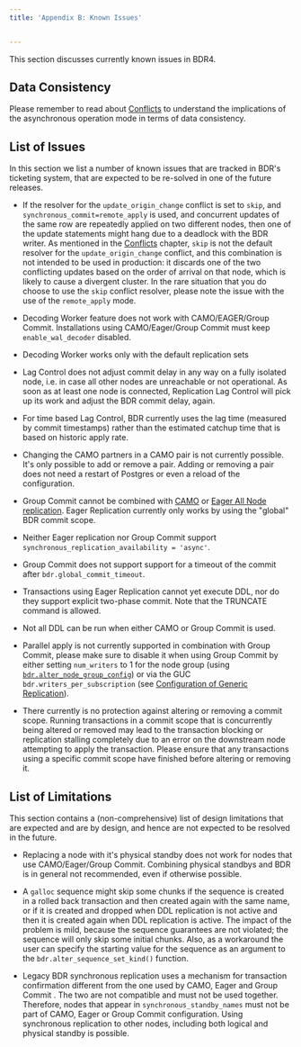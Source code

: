 ```yaml
---
title: 'Appendix B: Known Issues'


---
```


This section discusses currently known issues in BDR4.

## Data Consistency

Please remember to read about [Conflicts](conflicts) to understand
the implications of the asynchronous operation mode in terms of data
consistency.

## List of Issues

In this section we list a number of known issues that are tracked in BDR's
ticketing system, that are expected to be re-solved in one of the future
releases.

-   If the resolver for the `update_origin_change` conflict
    is set to `skip`, and `synchronous_commit=remote_apply` is used, and
    concurrent updates of the same row are repeatedly applied on two
    different nodes, then one of the update statements might hang due
    to a deadlock with the BDR writer.  As mentioned in the
    [Conflicts](conflicts) chapter, `skip` is not the default
    resolver for the `update_origin_change` conflict, and this
    combination is not intended to be used in production: it discards
    one of the two conflicting updates based on the order of arrival
    on that node, which is likely to cause a divergent cluster.
    In the rare situation that you do choose to use the `skip`
    conflict resolver, please note the issue with the use of the
    `remote_apply` mode.

-   Decoding Worker feature does not work with CAMO/EAGER/Group Commit.
    Installations using CAMO/Eager/Group Commit must keep `enable_wal_decoder`
    disabled.

-   Decoding Worker works only with the default replication sets

-   Lag Control does not adjust commit delay in any way on a fully
    isolated node, i.e. in case all other nodes are unreachable or not
    operational. As soon as at least one node is connected, Replication
    Lag Control will pick up its work and adjust the BDR commit delay,
    again.

-   For time based Lag Control, BDR currently uses the lag time (measured
    by commit timestamps) rather than the estimated catchup time that is
    based on historic apply rate.

-   Changing the CAMO partners in a CAMO pair is not currently possible.
    It's only possible to add or remove a pair.
    Adding or removing a pair does not need a restart of Postgres or even a
    reload of the configuration.

-   Group Commit cannot be combined with [CAMO](camo) or [Eager All Node
    replication](eager). Eager Replication currently only works by using the
    "global" BDR commit scope.

-   Neither Eager replication nor Group Commit support
   `synchronous_replication_availability = 'async'`.

-   Group Commit does not support support for a timeout of the
    commit after `bdr.global_commit_timeout`.

-   Transactions using Eager Replication cannot yet execute DDL,
    nor do they support explicit two-phase commit.
    Note that the TRUNCATE command is allowed.

-   Not all DDL can be run when either CAMO or Group Commit is used.

-   Parallel apply is not currently supported in combination with Group
    Commit, please make sure to disable it when using Group Commit by
    either setting `num_writers` to 1 for the node group (using
    [`bdr.alter_node_group_config`](nodes#bdralter_node_group_config)) or
    via the GUC `bdr.writers_per_subscription` (see
    [Configuration of Generic Replication](configuration#generic-replication)).

-   There currently is no protection against altering or removing a commit
    scope. Running transactions in a commit scope that is concurrently
    being altered or removed may lead to the transaction blocking or
    replication stalling completely due to an error on the downstream node
    attempting to apply the transaction. Please ensure that any transactions
    using a specific commit scope have finished before altering or removing it.

## List of Limitations

This section contains a (non-comprehensive) list of design limitations that are
expected and are by design, and hence are not expected to be resolved in the
future.

-   Replacing a node with it's physical standby does not work for nodes that
    use CAMO/Eager/Group Commit. Combining physical standbys and BDR is in
    general not recommended, even if otherwise possible.

-   A `galloc` sequence might skip some chunks if the
    sequence is created in a rolled back transaction and then created
    again with the same name, or if it is created and dropped when DDL
    replication is not active and then it is created again when DDL
    replication is active.
    The impact of the problem is mild, because the sequence
    guarantees are not violated; the sequence will only skip some
    initial chunks. Also, as a workaround the user can specify the
    starting value for the sequence as an argument to the
    `bdr.alter_sequence_set_kind()` function.

-   Legacy BDR synchronous replication uses a mechanism for transaction
    confirmation different from the one used by CAMO, Eager and Group Commit .
    The two are not compatible and must not be used together. Therefore, nodes
    that appear in `synchronous_standby_names` must not be part of CAMO, Eager
    or Group Commit configuration. Using synchronous replication to other nodes,
    including both logical and physical standby is possible.

